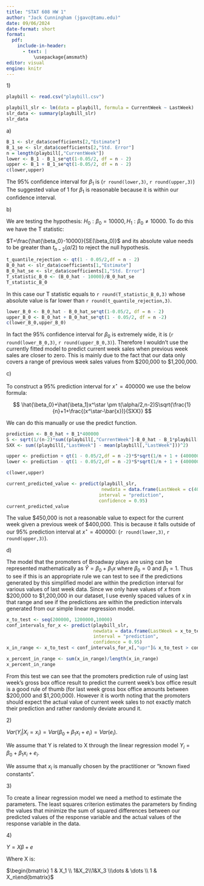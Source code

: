 ```yaml
---
title: "STAT 608 HW 1"
author: "Jack Cunningham (jgavc@tamu.edu)"
date: 09/06/2024
date-format: short
format:
  pdf:
    include-in-header:
      - text: |
          \usepackage{amsmath}
editor: visual
engine: knitr
---
```


1\)

```r
playbill <- read.csv("playbill.csv")
```

```r
playbill_slr <- lm(data = playbill, formula = CurrentWeek ~ LastWeek)
slr_data <- summary(playbill_slr)
slr_data
```

a\)

```r
B_1 <- slr_data$coefficients[2,"Estimate"]
B_1_se <- slr_data$coefficients[2,"Std. Error"]
n = length(playbill[,"CurrentWeek"])
lower <- B_1 - B_1_se*qt(1-0.05/2, df = n - 2)
upper <- B_1 + B_1_se*qt(1-0.05/2, df = n - 2)
c(lower,upper)
```

The 95% confidence interval for $\beta_1$ is (`r round(lower,3)`, `r round(upper,3)`) The suggested value of 1 for $\beta_1$ is reasonable because it is within our confidence interval.

b\)

We are testing the hypothesis: $H_0:\beta_0=10000,H_1:\beta_0 \neq10000$. To do this we have the T statistic:

$T=\frac{\hat{\beta_0}-10000}{SE(\beta_0)}$ and its absolute value needs to be greater than $t_{n-2}(\alpha/2)$ to reject the null hypothesis.

```r
t_quantile_rejection <- qt(1 - 0.05/2,df = n - 2)
B_0_hat <- slr_data$coefficients[1,"Estimate"]
B_0_hat_se <- slr_data$coefficients[1,"Std. Error"]
T_statistic_B_0 <- (B_0_hat - 10000)/B_0_hat_se
T_statistic_B_0
```

In this case our T statistic equals to `r round(T_statistic_B_0,3)` whose absolute value is far lower than `r round(t_quantile_rejection,3)`.

```r
lower_B_0 <- B_0_hat - B_0_hat_se*qt(1-0.05/2, df = n - 2)
upper_B_0 <- B_0_hat + B_0_hat_se*qt(1 - 0.05/2, df = n -2)
c(lower_B_0,upper_B_0)
```

In fact the 95% confidence interval for $\beta_0$ is extremely wide, it is (`r round(lower_B_0,3)`, `r round(upper_B_0,3)`). Therefore I wouldn't use the currently fitted model to predict current week sales when previous week sales are closer to zero. This is mainly due to the fact that our data only covers a range of previous week sales values from \$200,000 to \$1,200,000.

c\)

To construct a 95% prediction interval for $x^\star=400000$ we use the below formula:

$$
\hat{\beta_0}+\hat{\beta_1}x^\star \pm t(\alpha/2,n-2)S\sqrt{\frac{1}{n}+1+\frac{(x^\star-\bar{x})}{SXX}}
$$

We can do this manually or use the predict function.

```r
prediction <- B_0_hat + B_1*400000
S <- sqrt(1/(n-2)*sum((playbill[,"CurrentWeek"]-B_0_hat - B_1*playbill[, "LastWeek"])^2))
SXX <- sum((playbill[,"LastWeek"] - mean(playbill[,"LastWeek"]))^2)

upper <- prediction + qt(1 - 0.05/2,df = n -2)*S*sqrt(1/n + 1 + (400000 - mean(playbill[, "LastWeek"]))^2/SXX)
lower <- prediction - qt(1 - 0.05/2,df = n -2)*S*sqrt(1/n + 1 + (400000 - mean(playbill[, "LastWeek"]))^2/SXX)

c(lower,upper)

```

```r
current_predicted_value <- predict(playbill_slr, 
                                   newdata = data.frame(LastWeek = c(400000)),
                                  interval = "prediction",
                                  confidence = 0.95)
current_predicted_value
```

The value \$450,000 is not a reasonable value to expect for the current week given a previous week of \$400,000. This is because it falls outside of our 95% prediction interval at $x^\star=400000$: (`r round(lower,3)`, `r round(upper,3)`).

d\)

The model that the promoters of Broadway plays are using can be represented mathematically as $\hat{Y}=\beta_0+\beta_1 x$ where $\beta_0=0$ and $\beta_1=1$. Thus to see if this is an appropriate rule we can test to see if the predictions generated by this simplified model are within the prediction interval for various values of last week data. Since we only have values of $x$ from \$200,000 to \$1,200,000 in our dataset, I use evenly spaced values of x in that range and see if the predictions are within the prediction intervals generated from our simple linear regression model.

```r
x_to_test <- seq(200000, 1200000,10000)
conf_intervals_for_x <- predict(playbill_slr,
                                newdata = data.frame(LastWeek = x_to_test),
                                interval = "prediction",
                                confidence = 0.95)
x_in_range <- x_to_test < conf_intervals_for_x[,"upr"]& x_to_test > conf_intervals_for_x[,"lwr"]

x_percent_in_range <- sum(x_in_range)/length(x_in_range)
x_percent_in_range
```

From this test we can see that the promoters prediction rule of using last week's gross box office result to predict the current week's box office result is a good rule of thumb (for last week gross box office amounts between \$200,000 and \$1,200,000). However it is worth noting that the promoters should expect the actual value of current week sales to not exactly match their prediction and rather randomly deviate around it.

2\)

$Var(Y_i|X_i =x_i)=Var(\beta_0+\beta_1x_i+e_i)=Var(e_i)$.

We assume that Y is related to X through the linear regression model $Y_i = \beta_0+\beta_1x_i+e_i$.

We assume that $x_i$ is manually chosen by the practitioner or "known fixed constants".

3\)

To create a linear regression model we need a method to estimate the parameters. The least squares criterion estimates the parameters by finding the values that minimize the sum of squared differences between our predicted values of the response variable and the actual values of the response variable in the data.

4\)

$Y=X\beta + e$

Where X is:

$\begin{bmatrix} 1 & X_1 \\ 1&X_2\\1&X_3 \\\dots & \dots \\ 1 & X_n\end{bmatrix}$

